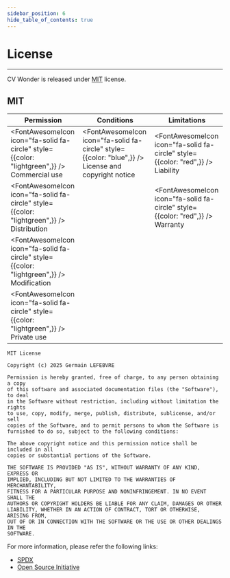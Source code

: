 ```yaml
---
sidebar_position: 6
hide_table_of_contents: true
---
```

# License

---

CV Wonder is released under [MIT](https://spdx.org/licenses/MIT.html) license.

## MIT

| Permission | Conditions | Limitations |
|------------|------------|-------------|
| <FontAwesomeIcon icon="fa-solid fa-circle" style={{color: "lightgreen",}} /> Commercial use | <FontAwesomeIcon icon="fa-solid fa-circle" style={{color: "blue",}} /> License and copyright notice | <FontAwesomeIcon icon="fa-solid fa-circle" style={{color: "red",}} /> Liability |
| <FontAwesomeIcon icon="fa-solid fa-circle" style={{color: "lightgreen",}} /> Distribution | | <FontAwesomeIcon icon="fa-solid fa-circle" style={{color: "red",}} /> Warranty |
| <FontAwesomeIcon icon="fa-solid fa-circle" style={{color: "lightgreen",}} /> Modification | | |
| <FontAwesomeIcon icon="fa-solid fa-circle" style={{color: "lightgreen",}} /> Private use | | |

```raw
MIT License

Copyright (c) 2025 Germain LEFEBVRE

Permission is hereby granted, free of charge, to any person obtaining a copy
of this software and associated documentation files (the "Software"), to deal
in the Software without restriction, including without limitation the rights
to use, copy, modify, merge, publish, distribute, sublicense, and/or sell
copies of the Software, and to permit persons to whom the Software is
furnished to do so, subject to the following conditions:

The above copyright notice and this permission notice shall be included in all
copies or substantial portions of the Software.

THE SOFTWARE IS PROVIDED "AS IS", WITHOUT WARRANTY OF ANY KIND, EXPRESS OR
IMPLIED, INCLUDING BUT NOT LIMITED TO THE WARRANTIES OF MERCHANTABILITY,
FITNESS FOR A PARTICULAR PURPOSE AND NONINFRINGEMENT. IN NO EVENT SHALL THE
AUTHORS OR COPYRIGHT HOLDERS BE LIABLE FOR ANY CLAIM, DAMAGES OR OTHER
LIABILITY, WHETHER IN AN ACTION OF CONTRACT, TORT OR OTHERWISE, ARISING FROM,
OUT OF OR IN CONNECTION WITH THE SOFTWARE OR THE USE OR OTHER DEALINGS IN THE
SOFTWARE.
```

For more information, please refer the following links:

- [SPDX](https://spdx.org/licenses/MIT.html)
- [Open Source Initiative](https://opensource.org/licenses/MIT)
